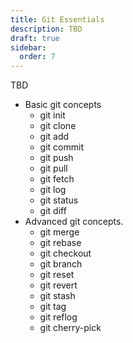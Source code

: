 ```yaml
---
title: Git Essentials
description: TBD
draft: true
sidebar:
  order: 7
---
```


TBD

- Basic git concepts
  - git init
  - git clone
  - git add
  - git commit
  - git push
  - git pull
  - git fetch
  - git log
  - git status
  - git diff
- Advanced git concepts.
  - git merge
  - git rebase
  - git checkout
  - git branch
  - git reset
  - git revert
  - git stash
  - git tag
  - git reflog
  - git cherry-pick
